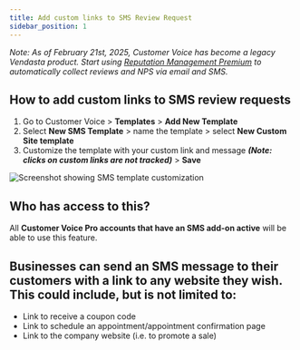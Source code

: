 ```yaml
---
title: Add custom links to SMS Review Request
sidebar_position: 1
---
```


*Note: As of February 21st, 2025, Customer Voice has become a legacy Vendasta product. Start using [Reputation Management Premium](https://partners.vendasta.com/marketplace/products/RM) to automatically collect reviews and NPS via email and SMS.*

## How to add custom links to SMS review requests

1. Go to Customer Voice > **Templates** > **Add New Template**
2. Select **New SMS Template** > name the template > select **New Custom Site template**
3. Customize the template with your custom link and message ***(Note: clicks on custom links are not tracked)*** > **Save**

![Screenshot showing SMS template customization](/img/legacy-customer-voice/custom-links-sms.jpg)

## Who has access to this?

All **Customer Voice Pro accounts that have an SMS add-on active** will be able to use this feature.

## Businesses can send an SMS message to their customers with a link to any website they wish. This could include, but is not limited to:

- Link to receive a coupon code 
- Link to schedule an appointment/appointment confirmation page
- Link to the company website (i.e. to promote a sale)